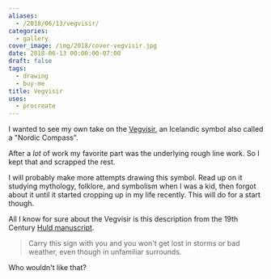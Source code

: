 ```yaml
---
aliases:
  - /2018/06/13/vegvisir/
categories:
  - gallery
cover_image: /img/2018/cover-vegvisir.jpg
date: 2018-06-13 00:00:00-07:00
draft: false
tags:
  - drawing
  - buy-me
title: Vegvisir
uses:
  - procreate
---
```


I wanted to see my own take on the [Vegvísir][], an Icelandic symbol also called a "Nordic Compass".

[Vegvísir]: https://norse-mythology.org/vegvisir/

After a *lot* of work my favorite part was the underlying rough line work. So I kept that and scrapped the
rest.

I will probably make more attempts drawing this symbol. Read up on it studying mythology, folklore, and
symbolism when I was a kid, then forgot about it until it started cropping up in my life recently. This will
do for a start though.

All I know for sure about the Vegvísir is this description from the 19th Century [Huld manuscript][].

[Huld Manuscript]: https://www.academia.edu/13008560/Huld_Manuscript_of_Galdrastafir_Witchcraft_Magic_Symbols_and_Runes_-_English_Translation

> Carry this sign with you and you won't get lost in storms or bad weather, even though in unfamiliar
> surrounds.

Who wouldn't like that?
